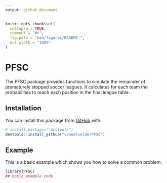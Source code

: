 ```yaml
---
output: github_document
---
```


<!-- README.md is generated from README.Rmd. Please edit that file -->

```r
knitr::opts_chunk$set(
  collapse = TRUE,
  comment = "#>",
  fig.path = "man/figures/README-",
  out.width = "100%"
)
```

# PFSC

<!-- badges: start -->
<!-- badges: end -->

The PFSC package provides functions to simulate the remainder of prematurely stopped soccer leagues. It calculates for each team the probabilities to reach each position in the final league table.

## Installation

You can install this package from [GitHub](https://github.com/) with:

```r
# install.packages("devtools")
devtools::install_github("vaneetvelde/PFSC")
```

## Example

This is a basic example which shows you how to solve a common problem:

```r
library(PFSC)
## basic example code
```

